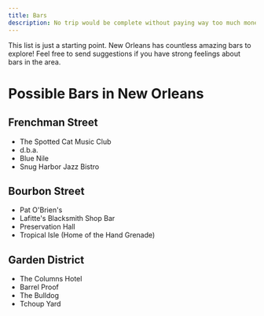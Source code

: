 ```yaml
---
title: Bars
description: No trip would be complete without paying way too much money for drinks.
---
```


<Callout type="info">
This list is just a starting point. New Orleans has countless amazing bars to explore!
Feel free to send suggestions if you have strong feelings about bars in the area.
</Callout>

# Possible Bars in New Orleans

## Frenchman Street

- The Spotted Cat Music Club
- d.b.a.
- Blue Nile
- Snug Harbor Jazz Bistro

## Bourbon Street

- Pat O'Brien's
- Lafitte's Blacksmith Shop Bar
- Preservation Hall
- Tropical Isle (Home of the Hand Grenade)

## Garden District

- The Columns Hotel
- Barrel Proof
- The Bulldog
- Tchoup Yard